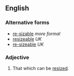 ==English==

===Alternative forms===
* [[re-sizable]] ''more formal''
* [[resizeable]] ''UK''
* [[re-sizeable]] ''UK''

===Adjective===
{{en-adj}}

# {{context|computing}} That which can be [[resized]].